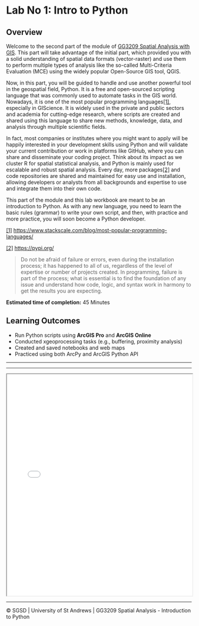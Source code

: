 # Lab No 1: Intro to Python {.unnumbered}

## Overview

Welcome to the second part of the module of [GG3209 Spatial Analysis with GIS]{.underline}. This part will take advantage of the initial part, which provided you with a solid understanding of spatial data formats (vector-raster) and use them to perform multiple types of analysis like the so-called Multi-Criteria Evaluation (MCE) using the widely popular Open-Source GIS tool, QGIS.

Now, in this part, you will be guided to handle and use another powerful tool in the geospatial field, Python. It is a free and open-sourced scripting language that was commonly used to automate tasks in the GIS world. Nowadays, it is one of the most popular programming languages[\[1\]](#_ftn1), especially in GIScience. It is widely used in the private and public sectors and academia for cutting-edge research, where scripts are created and shared using this language to share new methods, knowledge, data, and analysis through multiple scientific fields.

In fact, most companies or institutes where you might want to apply will be happily interested in your development skills using Python and will validate your current contribution or work in platforms like GitHub, where you can share and disseminate your coding project. Think about its impact as we cluster R for spatial statistical analysis, and Python is mainly used for escalable and robust spatial analysis. Every day, more packages[\[2\]](#_ftn2) and code repositories are shared and maintained for easy use and installation, allowing developers or analysts from all backgrounds and expertise to use and integrate them into their own code.

This part of the module and this lab workbook are meant to be an introduction to Python. As with any new language, you need to learn the basic rules (grammar) to write your own script, and then, with practice and more practice, you will soon become a Python developer.

[\[1\]](#_ftnref1) <https://www.stackscale.com/blog/most-popular-programming-languages/>

[\[2\]](#_ftnref2) <https://pypi.org/>

> Do not be afraid of failure or errors, even during the installation process; it has happened to all of us, regardless of the level of expertise or number of projects created. In programming, failure is part of the process; what is essential is to find the foundation of any issue and understand how code, logic, and syntax work in harmony to get the results you are expecting.

**Estimated time of completion:** 45 Minutes

## Learning Outcomes

-   Run Python scripts using **ArcGIS Pro** and **ArcGIS Online**
-   Conducted xgeoprocessing tasks (e.g., buffering, proximity analysis)
-   Created and saved notebooks and web maps
-   Practiced using both ArcPy and ArcGIS Python API

------------------------------------------------------------------------

------------------------------------------------------------------------

<iframe src="pdfs/Lab_1.pdf" width="100%" height="600px">

</iframe>

------------------------------------------------------------------------

© SGSD \| University of St Andrews \| GG3209 Spatial Analysis - Introduction to Python
